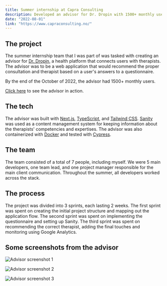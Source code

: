 ```yaml
---
title: Summer internship at Capra Consulting
description: Developed an advisor for Dr. Dropin with 1500+ monthly users for recommending the proper consultation and therapist based on a user's answers to a questionnaire.
date: "2022-08-01"
link: "https://www.capraconsulting.no/"
---
```


## The project

The summer internship team that I was part of was tasked with creating an advisor for [Dr. Dropin](https://www.drdropin.no/), a health platform that connects users with therapists. The advisor was to be a web application that would recommend the proper consultation and therapist based on a user's answers to a questionnaire.

By the end of the October of 2022, the advisor had 1500+ monthly users.

[Click here](https://advisor.drdropin.no/) to see the advisor in action.

## The tech

The advisor was built with [Next.js](https://nextjs.org/), [TypeScript](https://www.typescriptlang.org/), and [Tailwind CSS](https://tailwindcss.com/). [Sanity](https://www.sanity.io/) was used as a content management system for keeping information about the therapists' competencies and expertises. The advisor was also containerized with [Docker](https://www.docker.com/) and tested with [Cypress](https://www.cypress.io/).

## The team

The team consisted of a total of 7 people, including myself. We were 5 main developers, one team lead, and one project manager responsible for the main client communication. Throughout the summer, all developers worked across the stack.

## The process

The project was divided into 3 sprints, each lasting 2 weeks. The first sprint was spent on creating the initial project structure and mapping out the application flow. The second sprint was spent on implementing the questionnaire and setting up Sanity. The third sprint was spent on recommending the correct therapist, adding the final touches and monitoring using Google Analytics.

## Some screenshots from the advisor

![Advisor screenshot 1](/projects/capra/advisor-1.png)

![Advisor screenshot 2](/projects/capra/advisor-2.png)

![Advisor screenshot 3](/projects/capra/advisor-3.png)
